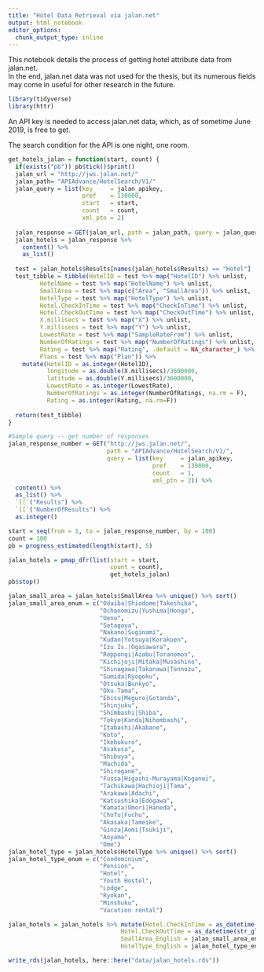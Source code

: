 ```yaml
---
title: "Hotel Data Retrieval via jalan.net"
output: html_notebook
editor_options: 
  chunk_output_type: inline
---
```


This notebook details the process of getting hotel attribute data from jalan.net.  
In the end, jalan.net data was not used for the thesis, but its numerous fields may come in useful for other research in the future.

```r
library(tidyverse)
library(httr)
```


An API key is needed to access jalan.net data, which, as of sometime June 2019, is free to get.

The search condition for the API is one night, one room.

```r
get_hotels_jalan = function(start, count) {
  if(exists("pb")) pb$tick()$print()
  jalan_url = "http://jws.jalan.net/"
  jalan_path= "APIAdvance/HotelSearch/V1/"
  jalan_query = list(key     = jalan_apikey,
                     pref    = 130000,
                     start   = start,
                     count   = count,
                     xml_ptn = 2)
  
  jalan_response = GET(jalan_url, path = jalan_path, query = jalan_query)
  jalan_hotels = jalan_response %>% 
    content() %>% 
    as_list()
  
  test = jalan_hotels$Results[names(jalan_hotels$Results) == "Hotel"]
  test_tibble = tibble(HotelID = test %>% map("HotelID") %>% unlist,
         HotelName = test %>% map("HotelName") %>% unlist,
         SmallArea = test %>% map(c("Area", "SmallArea")) %>% unlist,
         HotelType = test %>% map("HotelType") %>% unlist,
         Hotel.CheckInTime = test %>% map("CheckInTime") %>% unlist,
         Hotel.CheckOutTime = test %>% map("CheckOutTime") %>% unlist,
         X.millisecs = test %>% map("X") %>% unlist,
         Y.millisecs = test %>% map("Y") %>% unlist,
         LowestRate = test %>% map("SampleRateFrom") %>% unlist,
         NumberOfRatings = test %>% map("NumberOfRatings") %>% unlist,
         Rating = test %>% map("Rating", .default = NA_character_) %>% unlist,
         Plans = test %>% map("Plan")) %>% 
    mutate(HotelID = as.integer(HotelID),
           longitude = as.double(X.millisecs)/3600000,
           latitude = as.double(Y.millisecs)/3600000,
           LowestRate = as.integer(LowestRate),
           NumberOfRatings = as.integer(NumberOfRatings, na.rm = F),
           Rating = as.integer(Rating, na.rm=F))
  
  return(test_tibble)
}

#Sample query -- get number of responses
jalan_response_number = GET("http://jws.jalan.net/",
                            path = "APIAdvance/HotelSearch/V1/",
                            query = list(key     = jalan_apikey,
                                         pref    = 130000,
                                         count   = 1,
                                         xml_ptn = 2)) %>%
  content() %>% 
  as_list() %>% 
  `[[`("Results") %>% 
  `[[`("NumberOfResults") %>% 
  as.integer()

start = seq(from = 1, to = jalan_response_number, by = 100)
count = 100
pb = progress_estimated(length(start), 5)

jalan_hotels = pmap_dfr(list(start = start,
                             count = count),
                             get_hotels_jalan)
pb$stop()

jalan_small_area = jalan_hotels$SmallArea %>% unique() %>% sort()
jalan_small_area_enum = c("Odaiba|Shiodome|Takeshiba",
                          "Ochanomizu|Yushima|Hongo",
                          "Ueno",
                          "Setagaya",
                          "Nakano|Suginami",
                          "Kudan|Yotsuya|Korakuen",
                          "Izu Is.|Ogasawara",
                          "Roppongi|Azabu|Toranomon",
                          "Kichijoji|Mitaka|Musashino",
                          "Shinagawa|Takanawa|Tennozu",
                          "Sumida|Ryogoku",
                          "Otsuka|Bunkyo",
                          "Oku-Tama",
                          "Ebisu|Meguro|Gotanda",
                          "Shinjuku",
                          "Shimbashi|Shiba",
                          "Tokyo|Kanda|Nihombashi",
                          "Itabashi|Akabane",
                          "Koto",
                          "Ikebukuro",
                          "Asakusa",
                          "Shibuya",
                          "Machida",
                          "Shirogane",
                          "Fussa|Higashi-Murayama|Koganei",
                          "Tachikawa|Hachioji|Tama",
                          "Arakawa|Adachi",
                          "Katsushika|Edogawa",
                          "Kamata|Omori|Haneda",
                          "Chofu|Fuchu",
                          "Akasaka|Tameike",
                          "Ginza|Aomi|Tsukiji",
                          "Aoyama",
                          "Ome")
jalan_hotel_type = jalan_hotels$HotelType %>% unique() %>% sort()
jalan_hotel_type_enum = c("Condominium",
                          "Pension",
                          "Hotel",
                          "Youth Hostel",
                          "Lodge",
                          "Ryokan",
                          "Minshuku",
                          "Vacation rental")

jalan_hotels = jalan_hotels %>% mutate(Hotel.CheckInTime = as_datetime(str_glue("1970-01-01 {Hotel.CheckInTime}:00")),
                                Hotel.CheckOutTime = as_datetime(str_glue("1970-01-01 {Hotel.CheckOutTime}:00")),
                                SmallArea_English = jalan_small_area_enum[SmallArea %>% match(jalan_small_area)],
                                HotelType_English = jalan_hotel_type_enum[HotelType %>% match(jalan_hotel_type)])

write_rds(jalan_hotels, here::here("data/jalan_hotels.rds"))
```
